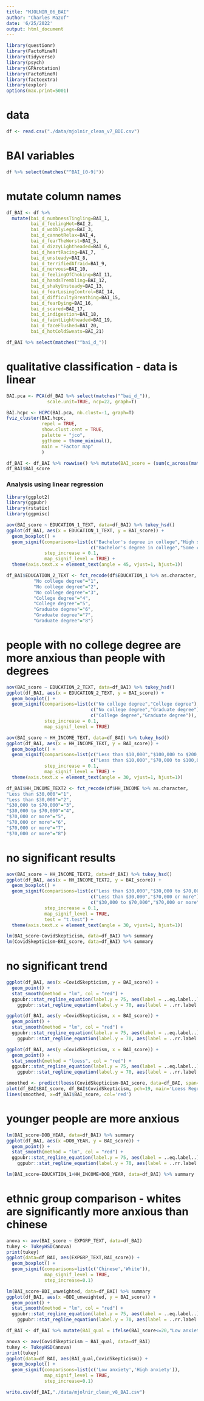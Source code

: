 ```yaml
---
title: "MJOLNIR_06_BAI"
author: "Charles Mazof"
date: '6/25/2022'
output: html_document
---
```


```r
library(questionr)
library(FactoMineR)
library(tidyverse)
library(psych)
library(GPArotation)
library(FactoMineR)
library(factoextra)
library(explor)
options(max.print=5001)
```

# data

```r
df <- read.csv("./data/mjolnir_clean_v7_BDI.csv")
```

# BAI variables

```r
df %>% select(matches("^BAI_[0-9]"))
```


# mutate column names
```r
df_BAI <- df %>%
  mutate(bai_d_numbnessTingling=BAI_1,
         bai_d_feelingHot=BAI_2,
         bai_d_wobblyLegs=BAI_3,
         bai_d_cannotRelax=BAI_4,
         bai_d_fearTheWorst=BAI_5,
         bai_d_dizzyLightheaded=BAI_6,
         bai_d_heartRacing=BAI_7,
         bai_d_unsteady=BAI_8,
         bai_d_terrifiedAfraid=BAI_9,
         bai_d_nervous=BAI_10,
         bai_d_feelingOfChoking=BAI_11,
         bai_d_handsTrembling=BAI_12,
         bai_d_shakyUnsteady=BAI_13,
         bai_d_fearLosingControl=BAI_14,
         bai_d_difficultyBreathing=BAI_15,
         bai_d_fearDying=BAI_16,
         bai_d_scared=BAI_17,
         bai_d_indigestion=BAI_18,
         bai_d_faintLightheaded=BAI_19,
         bai_d_faceFlushed=BAI_20,
         bai_d_hotColdSweats=BAI_21)
```

```r
df_BAI %>% select(matches("^bai_d_"))
```
# qualitative classification - data is linear
```r
BAI.pca <- PCA(df_BAI %>% select(matches("^bai_d_")),
               scale.unit=TRUE, ncp=22, graph=T)
```
```r
BAI.hcpc <- HCPC(BAI.pca, nb.clust=-1, graph=T)
fviz_cluster(BAI.hcpc,
             repel = TRUE, 
             show.clust.cent = TRUE, 
             palette = "jco", 
             ggtheme = theme_minimal(),
             main = "Factor map"
             )
```
```r
df_BAI <- df_BAI %>% rowwise() %>% mutate(BAI_score = (sum(c_across(matches("^bai_d_")))-21))
df_BAI$BAI_score
```

### Analysis using linear regression

```r
library(ggplot2)
library(ggpubr)
library(rstatix)
library(ggpmisc)
```


```r
aov(BAI_score ~ EDUCATION_1_TEXT, data=df_BAI) %>% tukey_hsd()
ggplot(df_BAI, aes(x = EDUCATION_1_TEXT, y = BAI_score)) + 
  geom_boxplot() +
  geom_signif(comparisons=list(c("Bachelor's degree in college","High school graduate"),
                               c("Bachelor's degree in college","Some college but no degree")),
              step_increase = 0.1,
              map_signif_level = TRUE) +
  theme(axis.text.x = element_text(angle = 45, vjust=1, hjust=1))
```


```r
df_BAI$EDUCATION_2_TEXT <- fct_recode(df$EDUCATION_1 %>% as.character,
          "No college degree"="1",
          "No college degree"="2",
          "No college degree"="3",
          "College degree"="4",
          "College degree"="5",
          "Graduate degree"="6",
          "Graduate degree"="7",
          "Graduate degree"="8")
```

# people with no college degree are more anxious than people with degrees
```r
aov(BAI_score ~ EDUCATION_2_TEXT, data=df_BAI) %>% tukey_hsd()
ggplot(df_BAI, aes(x = EDUCATION_2_TEXT, y = BAI_score)) + 
  geom_boxplot() +
  geom_signif(comparisons=list(c("No college degree","College degree"),
                               c("No college degree","Graduate degree"),
                               c("College degree","Graduate degree")),
              step_increase = 0.1,
              map_signif_level = TRUE)
```

```r
aov(BAI_score ~ HH_INCOME_TEXT, data=df_BAI) %>% tukey_hsd()
ggplot(df_BAI, aes(x = HH_INCOME_TEXT, y = BAI_score)) + 
  geom_boxplot() +
  geom_signif(comparisons=list(c("Less than $10,000","$100,000 to $200,000"),
                               c("Less than $10,000","$70,000 to $100,000")),
              step_increase = 0.1,
              map_signif_level = TRUE) +
  theme(axis.text.x = element_text(angle = 30, vjust=1, hjust=1))
```

```r
df_BAI$HH_INCOME_TEXT2 <- fct_recode(df$HH_INCOME %>% as.character,
"Less than $30,000"="1",
"Less than $30,000"="2",
"$30,000 to $70,000"="3",
"$30,000 to $70,000"="4",
"$70,000 or more"="5",
"$70,000 or more"="6",
"$70,000 or more"="7",
"$70,000 or more"="8")
```

# no significant results
```r
aov(BAI_score ~ HH_INCOME_TEXT2, data=df_BAI) %>% tukey_hsd()
ggplot(df_BAI, aes(x = HH_INCOME_TEXT2, y = BAI_score)) + 
  geom_boxplot() +
  geom_signif(comparisons=list(c("Less than $30,000","$30,000 to $70,000"),
                               c("Less than $30,000","$70,000 or more"),
                               c("$30,000 to $70,000","$70,000 or more")),
              step_increase = 0.1,
              map_signif_level = TRUE,
              test = "t.test") +
  theme(axis.text.x = element_text(angle = 30, vjust=1, hjust=1))
```

```r
lm(BAI_score~CovidSkepticism, data=df_BAI) %>% summary
lm(CovidSkepticism~BAI_score, data=df_BAI) %>% summary
```

# no significant trend
```r
ggplot(df_BAI, aes(x =CovidSkepticism, y = BAI_score)) + 
  geom_point() +
  stat_smooth(method = "lm", col = "red") +
  ggpubr::stat_regline_equation(label.y = 75, aes(label = ..eq.label..)) +
    ggpubr::stat_regline_equation(label.y = 70, aes(label = ..rr.label..))

ggplot(df_BAI, aes(y =CovidSkepticism, x = BAI_score)) + 
  geom_point() +
  stat_smooth(method = "lm", col = "red") +
  ggpubr::stat_regline_equation(label.y = 75, aes(label = ..eq.label..)) +
    ggpubr::stat_regline_equation(label.y = 70, aes(label = ..rr.label..))

ggplot(df_BAI, aes(y =CovidSkepticism, x = BAI_score)) + 
  geom_point() +
  stat_smooth(method = "loess", col = "red") +
  ggpubr::stat_regline_equation(label.y = 75, aes(label = ..eq.label..)) +
    ggpubr::stat_regline_equation(label.y = 70, aes(label = ..rr.label..))
```

```r
smoothed <- predict(loess(CovidSkepticism~BAI_score, data=df_BAI, span=.5))
plot(df_BAI$BAI_score, df_BAI$CovidSkepticism, pch=19, main='Loess Regression Models')
lines(smoothed, x=df_BAI$BAI_score, col='red')
```


# younger people are more anxious
```r
lm(BAI_score~DOB_YEAR, data=df_BAI) %>% summary
ggplot(df_BAI, aes(x =DOB_YEAR, y = BAI_score)) + 
  geom_point() +
  stat_smooth(method = "lm", col = "red") +
  ggpubr::stat_regline_equation(label.y = 75, aes(label = ..eq.label..)) +
    ggpubr::stat_regline_equation(label.y = 70, aes(label = ..rr.label..))
```

```r
lm(BAI_score~EDUCATION_1+HH_INCOME+DOB_YEAR, data=df_BAI) %>% summary
```

# ethnic group comparison - whites are significantly more anxious than chinese
```r
anova <- aov(BAI_score ~ EXPGRP_TEXT, data=df_BAI)
tukey <- TukeyHSD(anova)
print(tukey)
ggplot(data=df_BAI, aes(EXPGRP_TEXT,BAI_score)) +
  geom_boxplot() +
  geom_signif(comparisons=list(c('Chinese','White')),
              map_signif_level = TRUE,
              step_increase=0.1)
```
```r
lm(BAI_score~BDI_unweighted, data=df_BAI) %>% summary
ggplot(df_BAI, aes(x =BDI_unweighted, y = BAI_score)) + 
  geom_point() +
  stat_smooth(method = "lm", col = "red") +
  ggpubr::stat_regline_equation(label.y = 75, aes(label = ..eq.label..)) +
    ggpubr::stat_regline_equation(label.y = 70, aes(label = ..rr.label..))
```

```r
df_BAI <- df_BAI %>% mutate(BAI_qual = ifelse(BAI_score<=20,"Low anxiety",ifelse(BAI_score>20,"High anxiety",NA)))
```

```r
anova <- aov(CovidSkepticism ~ BAI_qual, data=df_BAI)
tukey <- TukeyHSD(anova)
print(tukey)
ggplot(data=df_BAI, aes(BAI_qual,CovidSkepticism)) +
  geom_boxplot() +
  geom_signif(comparisons=list(c('Low anxiety','High anxiety')),
              map_signif_level = TRUE,
              step_increase=0.1)
```



```r
write.csv(df_BAI,"./data/mjolnir_clean_v8_BAI.csv")
```










